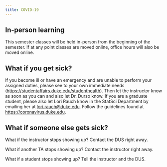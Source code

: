 ```yaml
---
title: COVID-19
---
```


## In-person learning

This semester classes will be held in-person from the beginning of the semester.
If at any point classes are moved online, office hours will also be moved online.

## What if you get sick?

If you become ill or have an emergency and are unable to perform your assigned duties, please see to your own immediate needs (<https://studentaffairs.duke.edu/studenthealth>).
Then let the instructor know as soon as you can and also let Dr. Durso know.
If you are a graduate student, please also let Lori Rauch know in the StatSci Department by emailing her at [lori.rauch\@duke.edu](mailto:lori.rauch@duke.edu).
Follow the guidelines found at <https://coronavirus.duke.edu>.

## What if someone else gets sick?

What if the instructor stops showing up?
Contact the DUS right away.

What if another TA stops showing up?
Contact the instructor right away.

What if a student stops showing up?
Tell the instructor and the DUS.
